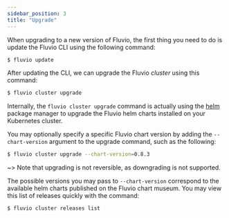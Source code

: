 ```yaml
---
sidebar_position: 3
title: "Upgrade"
---
```


When upgrading to a new version of Fluvio, the first thing you need to do
is update the Fluvio CLI using the following command:

```bash copy="fl"
$ fluvio update
```

After updating the CLI, we can upgrade the Fluvio _cluster_ using this command:

```bash copy="fl"
$ fluvio cluster upgrade
```

Internally, the `fluvio cluster upgrade` command is actually using the
<a href="https://helm.sh/docs/helm/helm_upgrade/" target="_blank">helm</a>
package manager to upgrade the Fluvio helm charts installed on
your Kubernetes cluster.

You may optionally specify a specific Fluvio chart version by adding
the `--chart-version` argument to the upgrade command, such as the following:

```bash copy="fl"
$ fluvio cluster upgrade --chart-version=0.8.3
```

~> Note that upgrading is not reversible, as downgrading is not supported.

The possible versions you may pass to `--chart-version` correspond to the
available helm charts published on the Fluvio chart museum. You may view
this list of releases quickly with the command:

```bash copy="fl"
$ fluvio cluster releases list
```
